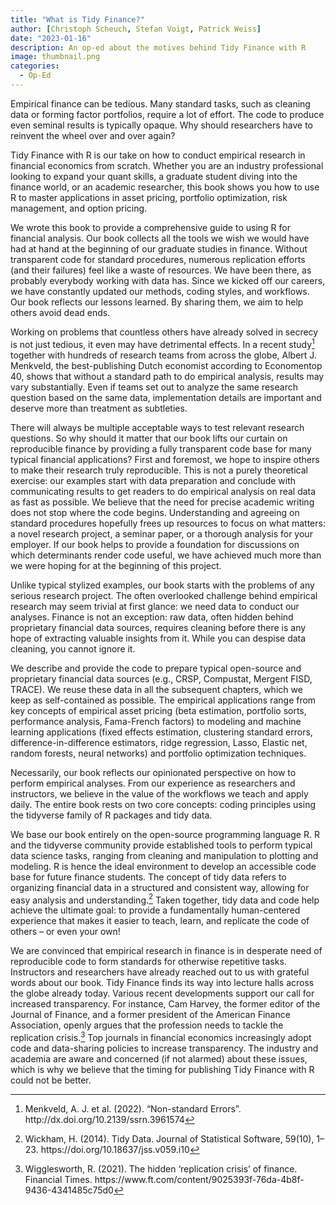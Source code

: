 ```yaml
---
title: "What is Tidy Finance?"
author: [Christoph Scheuch, Stefan Voigt, Patrick Weiss]
date: "2023-01-16"
description: An op-ed about the motives behind Tidy Finance with R
image: thumbnail.png
categories: 
  - Op-Ed
---
```


Empirical finance can be tedious. Many standard tasks, such as cleaning data or forming factor portfolios, require a lot of effort. The code to produce even seminal results is typically opaque. Why should researchers have to reinvent the wheel over and over again?

Tidy Finance with R is our take on how to conduct empirical research in financial economics from scratch. Whether you are an industry professional looking to expand your quant skills, a graduate student diving into the finance world, or an academic researcher, this book shows you how to use R to master applications in asset pricing, portfolio optimization, risk management, and option pricing.

We wrote this book to provide a comprehensive guide to using R for financial analysis. Our book collects all the tools we wish we would have had at hand at the beginning of our graduate studies in finance. Without transparent code for standard procedures, numerous replication efforts (and their failures) feel like a waste of resources. We have been there, as probably everybody working with data has. Since we kicked off our careers, we have constantly updated our methods, coding styles, and workflows. Our book reflects our lessons learned. By sharing them, we aim to help others avoid dead ends. 

Working on problems that countless others have already solved in secrecy is not just tedious, it even may have detrimental effects. In a recent study[^1] together with hundreds of research teams from across the globe, Albert J. Menkveld, the best-publishing Dutch economist according to Economentop 40, shows that without a standard path to do empirical analysis, results may vary substantially. Even if teams set out to analyze the same research question based on the same data, implementation details are important and deserve more than treatment as subtleties.

There will always be multiple acceptable ways to test relevant research questions. So why should it matter that our book lifts our curtain on reproducible finance by providing a fully transparent code base for many typical financial applications? First and foremost, we hope to inspire others to make their research truly reproducible. This is not a purely theoretical exercise: our examples start with data preparation and conclude with communicating results to get readers to do empirical analysis on real data as fast as possible. 
We believe that the need for precise academic writing does not stop where the code begins. Understanding and agreeing on standard procedures hopefully frees up resources to focus on what matters: a novel research project, a seminar paper, or a thorough analysis for your employer.
If our book helps to provide a foundation for discussions on which determinants render code useful, we have achieved much more than we were hoping for at the beginning of this project.

Unlike typical stylized examples, our book starts with the problems of any serious research project. The often overlooked challenge behind empirical research may seem trivial at first glance: we need data to conduct our analyses. Finance is not an exception: raw data, often hidden behind proprietary financial data sources, requires cleaning before there is any hope of extracting valuable insights from it. While you can despise data cleaning, you cannot ignore it.

We describe and provide the code to prepare typical open-source and proprietary financial data sources (e.g., CRSP, Compustat, Mergent FISD, TRACE). We reuse these data in all the subsequent chapters, which we keep as self-contained as possible. The empirical applications range from key concepts of empirical asset pricing (beta estimation, portfolio sorts, performance analysis, Fama-French factors) to modeling and machine learning applications (fixed effects estimation, clustering standard errors, difference-in-difference estimators, ridge regression, Lasso, Elastic net, random forests, neural networks) and portfolio optimization techniques.

Necessarily, our book reflects our opinionated perspective on how to perform empirical analyses. From our experience as researchers and instructors, we believe in the value of the workflows we teach and apply daily. The entire book rests on two core concepts: coding principles using the tidyverse family of R packages and tidy data.

We base our book entirely on the open-source programming language R. R and the tidyverse community provide established tools to perform typical data science tasks, ranging from cleaning and manipulation to plotting and modeling. R is hence the ideal environment to develop an accessible code base for future finance students. The concept of tidy data refers to organizing financial data in a structured and consistent way, allowing for easy analysis and understanding.[^2]  Taken together, tidy data and code help achieve the ultimate goal: to provide a fundamentally human-centered experience that makes it easier to teach, learn, and replicate the code of others – or even your own!

We are convinced that empirical research in finance is in desperate need of reproducible code to form standards for otherwise repetitive tasks. Instructors and researchers have already reached out to us with grateful words about our book. Tidy Finance finds its way into lecture halls across the globe already today. Various recent developments support our call for increased transparency. For instance, Cam Harvey, the former editor of the Journal of Finance, and a former president of the American Finance Association, openly argues that the profession needs to tackle the replication crisis.[^3]  Top journals in financial economics increasingly adopt code and data-sharing policies to increase transparency. The industry and academia are aware and concerned (if not alarmed) about these issues, which is why we believe that the timing for publishing Tidy Finance with R could not be better.

[^1]: Menkveld, A. J. et al. (2022). “Non-standard Errors”. http://dx.doi.org/10.2139/ssrn.3961574

[^2]: Wickham, H. (2014). Tidy Data. Journal of Statistical Software, 59(10), 1–23. https://doi.org/10.18637/jss.v059.i10

[^3]: Wigglesworth, R. (2021). The hidden ‘replication crisis’ of finance. Financial Times. https://www.ft.com/content/9025393f-76da-4b8f-9436-4341485c75d0 